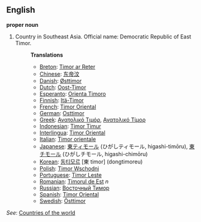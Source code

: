 ==English==

'''proper noun'''

# Country in Southeast Asia. Official name: Democratic Republic of East Timor.
#:'''Translations'''
#:*[[Breton]]: [[Timor ar Reter]]
#:*[[Chinese]]: [[东帝汶]]
#:*[[Danish]]: [[Østtimor]]
#:*[[Dutch]]: [[Oost-Timor]]
#:*[[Esperanto]]: [[Orienta Timoro]]
#:*[[Finnish]]: [[Itä-Timor]]
#:*[[French]]: [[Timor Oriental]]
#:*[[German]]: [[Osttimor]]
#:*[[Greek]]: [[Ανατολικό Τιμόρ]], [[Ανατολικό Τίμορ]]
#:*[[Indonesian]]: [[Timor Timur]]
#:*[[Interlingua]]: [[Timor Oriental]]
#:*[[Italian]]: [[Timor orientale]]
#:*[[Japanese]]: [[東ティモール]] (ひがしティモール, higashi-timōru), [[東チモール]] (ひがしチモール, higashi-chimōru)
#:*[[Korean]]: [[동티모르]] [東 timor] (dongtimoreu)
#:*[[Polish]]: [[Timor Wschodni]]
#:*[[Portuguese]]: [[Timor Leste]]
#:*[[Romanian]]: [[Timorul de Est]] ''n''
#:*[[Russian]]: [[Восточный Тимор]]
#:*[[Spanish]]: [[Timor Oriental]]
#:*[[Swedish]]: [[Östtimor]]

''See'': [[Countries of the world]]